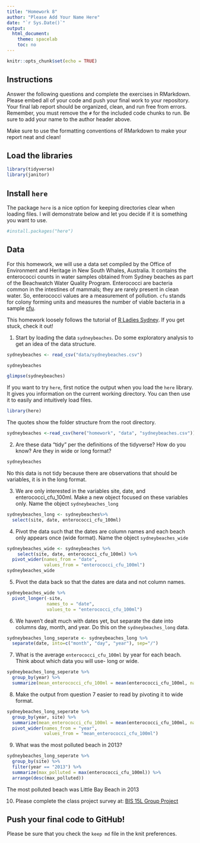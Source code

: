 ```yaml
---
title: "Homework 8"
author: "Please Add Your Name Here"
date: "`r Sys.Date()`"
output:
  html_document:
    theme: spacelab
    toc: no
---
```


```r
knitr::opts_chunk$set(echo = TRUE)
```

## Instructions
Answer the following questions and complete the exercises in RMarkdown. Please embed all of your code and push your final work to your repository. Your final lab report should be organized, clean, and run free from errors. Remember, you must remove the `#` for the included code chunks to run. Be sure to add your name to the author header above.  

Make sure to use the formatting conventions of RMarkdown to make your report neat and clean!  

## Load the libraries
```r
library(tidyverse)
library(janitor)
``` 

## Install `here`
The package `here` is a nice option for keeping directories clear when loading files. I will demonstrate below and let you decide if it is something you want to use.  
```r
#install.packages("here")
```

## Data
For this homework, we will use a data set compiled by the Office of Environment and Heritage in New South Whales, Australia. It contains the enterococci counts in water samples obtained from Sydney beaches as part of the Beachwatch Water Quality Program. Enterococci are bacteria common in the intestines of mammals; they are rarely present in clean water. So, enterococci values are a measurement of pollution. `cfu` stands for colony forming units and measures the number of viable bacteria in a sample [cfu](https://en.wikipedia.org/wiki/Colony-forming_unit).   

This homework loosely follows the tutorial of [R Ladies Sydney](https://rladiessydney.org/). If you get stuck, check it out!  

1. Start by loading the data `sydneybeaches`. Do some exploratory analysis to get an idea of the data structure.
```r
sydneybeaches <- read_csv("data/sydneybeaches.csv")
```
```r
sydneybeaches
```
```r
glimpse(sydneybeaches)
```

If you want to try `here`, first notice the output when you load the `here` library. It gives you information on the current working directory. You can then use it to easily and intuitively load files.
```r
library(here)
```

The quotes show the folder structure from the root directory.
```r
sydneybeaches <-read_csv(here("homework", "data", "sydneybeaches.csv")) %>% clean_names()
```

2. Are these data "tidy" per the definitions of the tidyverse? How do you know? Are they in wide or long format?
```r
sydneybeaches
```
No this data is not tidy because there are observations that should be variables, it is in the long format.

3. We are only interested in the variables site, date, and enterococci_cfu_100ml. Make a new object focused on these variables only. Name the object `sydneybeaches_long`
```r
sydneybeaches_long <- sydneybeaches%>% 
  select(site, date, enterococci_cfu_100ml)
```

4. Pivot the data such that the dates are column names and each beach only appears once (wide format). Name the object `sydneybeaches_wide`
```r
sydneybeaches_wide <- sydneybeaches %>% 
    select(site, date, enterococci_cfu_100ml) %>% 
  pivot_wider(names_from = "date",
              values_from = "enterococci_cfu_100ml")
sydneybeaches_wide
```

5. Pivot the data back so that the dates are data and not column names.
```r
sydneybeaches_wide %>% 
  pivot_longer(-site,
               names_to = "date",
               values_to = "enterococci_cfu_100ml")
```


6. We haven't dealt much with dates yet, but separate the date into columns day, month, and year. Do this on the `sydneybeaches_long` data.
```r
sydneybeaches_long_seperate <- sydneybeaches_long %>% 
  separate(date, into=c("month", "day", "year"), sep="/") 
```

7. What is the average `enterococci_cfu_100ml` by year for each beach. Think about which data you will use- long or wide.
```r
sydneybeaches_long_seperate %>% 
  group_by(year) %>% 
  summarize(mean_enterococci_cfu_100ml = mean(enterococci_cfu_100ml, na.rm = T))
```

8. Make the output from question 7 easier to read by pivoting it to wide format.
```r
sydneybeaches_long_seperate %>% 
  group_by(year, site) %>% 
  summarize(mean_enterococci_cfu_100ml = mean(enterococci_cfu_100ml, na.rm = T)) %>% 
  pivot_wider(names_from = "year",
              values_from = "mean_enterococci_cfu_100ml")
```

9. What was the most polluted beach in 2013?
```r
sydneybeaches_long_seperate %>% 
  group_by(site) %>% 
  filter(year == "2013") %>% 
  summarize(max_polluted = max(enterococci_cfu_100ml)) %>% 
  arrange(desc(max_polluted))
```
The most polluted beach was Little Bay Beach in 2013

10. Please complete the class project survey at: [BIS 15L Group Project](https://forms.gle/H2j69Z3ZtbLH3efW6)

## Push your final code to GitHub!
Please be sure that you check the `keep md` file in the knit preferences.   